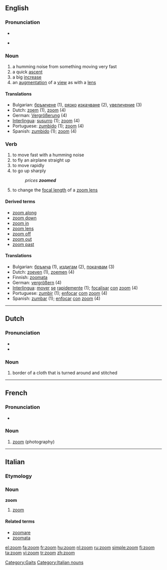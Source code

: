 {{wikipedia|dab=zoom}}
==English==

===Pronunciation===
* {{SAMPA|/'/}}
* {{IPA|/zu:m/}}
*: {{rhymes|ʊm}}

===Noun===
{{en-noun}}

# a humming noise from something moving very fast
# a quick [[ascent]]
# a big [[increase]]
# an [[augmentation]] of a [[view]] as with a [[lens]]

====Translations====
* Bulgarian: [[бръмчене]] {{n}} (1), [[рязък|рязко]] [[изкачване]] {{n}} (2), [[увеличение]] {{n}} (3)
* Dutch: [[zoem]] {{m}} (1), [[zoom]] (4)
* German: [[Vergrößerung]] {{f}} (4)
* [[Interlingua]]: [[susurro]] (1); [[zoom]] (4)
* Portuguese: [[zumbido]] (1); [[zoom]] (4)
* Spanish: [[zumbido]] (1); [[zoom]] (4)

===Verb===
{{en-verb}}

# to move fast with a humming noise
# to fly an airplane straight up
# to move rapidly
# to go up sharply
#: ''prices '''zoomed'''''
# to change the [[focal length]] of a [[zoom lens]]

====Derived terms====
* [[zoom along]]
* [[zoom down]]
* [[zoom in]]
* [[zoom lens]]
* [[zoom off]]
* [[zoom out]]
* [[zoom past]]

====Translations====
* Bulgarian: [[бръмча]] (1), [[издигам]] (2), [[покачвам]] (3)
* Dutch: [[zoeven]] (1), [[zoemen]] (4)
* Finnish: [[zoomata]]
* German: [[vergrößern]] (4)
* [[Interlingua]]: [[mover]] [[se]] [[rapide]]mente (1); [[focalisar]] [[con]] [[zoom]] (4)
* Portuguese: [[zumbir]] (1); [[enfocar]] [[com]] [[zoom]] (4)
* Spanish: [[zumbar]] (1); [[enfocar]] [[con]] [[zoom]] (4)

[[Category:Gaits]]

----

==Dutch==

===Pronunciation===
* {{SAMPA|/'/}}
* {{IPA|/zo:m/|lang=nl}}

===Noun===
{{infl|nl|noun|g=m|plural|zomen}}

# border of a cloth that is turned around and stitched

----

==French==

===Pronunciation===
* {{IPA|/zum/|lang=fr}}

===Noun===
{{fr-noun|m}}

# [[zoom]] (photography)

----
==Italian==
{{wikipedia|lang=it}}
===Etymology===
{{etyl|en|it}}

===Noun===
'''zoom''' {{m|inv}}

#{{photography|lang=it}} [[#English|zoom]] 

====Related terms====
*[[zoomare]]
*[[zoomata]]

[[Category:Italian nouns]]

[[el:zoom]]
[[fa:zoom]]
[[fr:zoom]]
[[hu:zoom]]
[[nl:zoom]]
[[ru:zoom]]
[[simple:zoom]]
[[fi:zoom]]
[[ta:zoom]]
[[vi:zoom]]
[[tr:zoom]]
[[zh:zoom]]